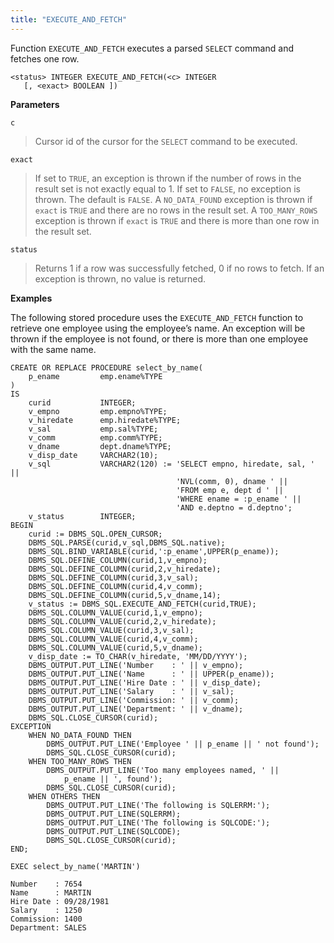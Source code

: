```yaml
---
title: "EXECUTE_AND_FETCH"
---
```




Function `EXECUTE_AND_FETCH` executes a parsed `SELECT` command and fetches one row.

    <status> INTEGER EXECUTE_AND_FETCH(<c> INTEGER
       [, <exact> BOOLEAN ])

**Parameters**

`c`

> Cursor id of the cursor for the `SELECT` command to be executed.

`exact`

> If set to `TRUE`, an exception is thrown if the number of rows in the result set is not exactly equal to 1. If set to `FALSE`, no exception is thrown. The default is `FALSE`. A `NO_DATA_FOUND` exception is thrown if `exact` is `TRUE` and there are no rows in the result set. A `TOO_MANY_ROWS` exception is thrown if `exact` is `TRUE` and there is more than one row in the result set.

`status`

> Returns 1 if a row was successfully fetched, 0 if no rows to fetch. If an exception is thrown, no value is returned.

**Examples**

The following stored procedure uses the `EXECUTE_AND_FETCH` function to retrieve one employee using the employee’s name. An exception will be thrown if the employee is not found, or there is more than one employee with the same name.

    CREATE OR REPLACE PROCEDURE select_by_name(
        p_ename         emp.ename%TYPE
    )
    IS
        curid           INTEGER;
        v_empno         emp.empno%TYPE;
        v_hiredate      emp.hiredate%TYPE;
        v_sal           emp.sal%TYPE;
        v_comm          emp.comm%TYPE;
        v_dname         dept.dname%TYPE;
        v_disp_date     VARCHAR2(10);
        v_sql           VARCHAR2(120) := 'SELECT empno, hiredate, sal, ' ||
                                         'NVL(comm, 0), dname ' ||
                                         'FROM emp e, dept d ' ||
                                         'WHERE ename = :p_ename ' ||
                                         'AND e.deptno = d.deptno';
        v_status        INTEGER;
    BEGIN
        curid := DBMS_SQL.OPEN_CURSOR;
        DBMS_SQL.PARSE(curid,v_sql,DBMS_SQL.native);
        DBMS_SQL.BIND_VARIABLE(curid,':p_ename',UPPER(p_ename));
        DBMS_SQL.DEFINE_COLUMN(curid,1,v_empno);
        DBMS_SQL.DEFINE_COLUMN(curid,2,v_hiredate);
        DBMS_SQL.DEFINE_COLUMN(curid,3,v_sal);
        DBMS_SQL.DEFINE_COLUMN(curid,4,v_comm);
        DBMS_SQL.DEFINE_COLUMN(curid,5,v_dname,14);
        v_status := DBMS_SQL.EXECUTE_AND_FETCH(curid,TRUE);
        DBMS_SQL.COLUMN_VALUE(curid,1,v_empno);
        DBMS_SQL.COLUMN_VALUE(curid,2,v_hiredate);
        DBMS_SQL.COLUMN_VALUE(curid,3,v_sal);
        DBMS_SQL.COLUMN_VALUE(curid,4,v_comm);
        DBMS_SQL.COLUMN_VALUE(curid,5,v_dname);
        v_disp_date := TO_CHAR(v_hiredate, 'MM/DD/YYYY');
        DBMS_OUTPUT.PUT_LINE('Number    : ' || v_empno);
        DBMS_OUTPUT.PUT_LINE('Name      : ' || UPPER(p_ename));
        DBMS_OUTPUT.PUT_LINE('Hire Date : ' || v_disp_date);
        DBMS_OUTPUT.PUT_LINE('Salary    : ' || v_sal);
        DBMS_OUTPUT.PUT_LINE('Commission: ' || v_comm);
        DBMS_OUTPUT.PUT_LINE('Department: ' || v_dname);
        DBMS_SQL.CLOSE_CURSOR(curid);
    EXCEPTION
        WHEN NO_DATA_FOUND THEN
            DBMS_OUTPUT.PUT_LINE('Employee ' || p_ename || ' not found');
            DBMS_SQL.CLOSE_CURSOR(curid);
        WHEN TOO_MANY_ROWS THEN
            DBMS_OUTPUT.PUT_LINE('Too many employees named, ' ||
                p_ename || ', found');
            DBMS_SQL.CLOSE_CURSOR(curid);
        WHEN OTHERS THEN
            DBMS_OUTPUT.PUT_LINE('The following is SQLERRM:');
            DBMS_OUTPUT.PUT_LINE(SQLERRM);
            DBMS_OUTPUT.PUT_LINE('The following is SQLCODE:');
            DBMS_OUTPUT.PUT_LINE(SQLCODE);
            DBMS_SQL.CLOSE_CURSOR(curid);
    END;

    EXEC select_by_name('MARTIN')

    Number    : 7654
    Name      : MARTIN
    Hire Date : 09/28/1981
    Salary    : 1250
    Commission: 1400
    Department: SALES
